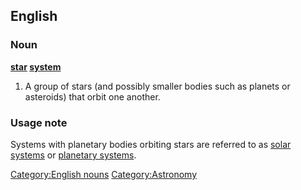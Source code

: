 ==English==

===Noun===
{{wikipedia}}
'''[[star]] [[system]]'''
# A group of stars (and possibly smaller bodies such as planets or asteroids) that orbit one another.

===Usage note===
Systems with planetary bodies orbiting stars are referred to as [[solar system|solar systems]] or [[planetary system|planetary systems]].

[[Category:English nouns]]
[[Category:Astronomy]]